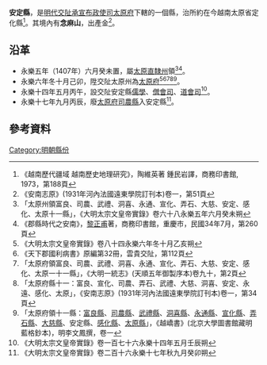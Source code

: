 {{主條目消歧義|關於明代交阯承宣布政使司的另外兩個安定縣，請參見：'''[[安定縣_(北江府)|安定縣_(北江府)]]'''、'''[[安定縣_(清化府)|安定縣_(清化府)]]'''，其他安定縣，請參見：'''[[安定縣|安定縣]]'''。}}
'''安定縣'''，是[[明代|明代]][[交阯承宣布政使司|交阯承宣布政使司]][[太原府_(交阯)|太原府]]下轄的一個縣，治所約在今越南太原省定化縣<ref>《越南歷代疆域 越南歷史地理研究》，陶維英著 鍾民岩譯，商務印書館, 1973，第188頁</ref>。其境內有'''念麻山'''，出產金<ref>《安南志原》(1931年河內法國遠東學院訂刊本)卷一，第51頁</ref>。
== 沿革 ==
* 永樂五年（1407年）六月癸未置，屬[[太原直隸州|太原直隸州]]領<ref>「太原州領富良、司農、武禮、洞喜、永通、宣化、弄石、大慈、安定、感化、太原十一縣」，《大明太宗文皇帝實錄》卷六十八永樂五年六月癸未朔</ref><ref>《郡縣時代之安南》，[[黎正甫|黎正甫]]著，商務印書館，重慶市，民國34年7月，第260頁</ref>。
* 永樂六年冬十月己卯，陞交阯太原州為[[太原府_(交阯)|太原府]]<ref>《大明太宗文皇帝實錄》卷八十四永樂六年冬十月乙亥朔</ref><ref>《天下郡國利病書》原編第32冊，雲貴交阯，第112頁</ref><ref>「太原府領富良、司農、武禮、洞喜、永通、宣化、弄石、大慈、安定、感化、太原一十一縣」，《大明一統志》(天順五年御製序本)卷九十，第2頁</ref><ref>「太原府縣十一：富良、宣化、司農、弄石、武禮、大慈、洞喜、安定、永遠、感化、太原」，《安南志原》(1931年河內法國遠東學院訂刊本)卷一，第34頁</ref><ref>「太原府領十一縣：[[富良縣|富良縣]]、[[司農縣_(交阯)|司農縣]]、[[武禮縣|武禮縣]]、[[洞喜縣|洞喜縣]]、[[永通縣|永通縣]]、[[宣化縣_(交阯)|宣化縣]]、[[弄石縣|弄石縣]]、[[大慈縣|大慈縣]]、安定縣、[[感化縣|感化縣]]、[[太原縣_(交阯)|太原縣]]」，《越嶠書》(北京大學圖書館藏明藍格鈔本)，明李文鳳撰，卷一</ref>。
* 永樂十四年五月丙午，設交阯安定縣[[儒學官|儒學]]、[[僧會司|僧會司]]、[[道會司|道會司]]<ref>《大明太宗文皇帝實錄》卷一百七十六永樂十四年五月壬辰朔</ref>。
* 永樂十七年九月丙辰，廢[[太原府_(交阯)|太原府]][[司農縣_(交阯)|司農縣]]入安定縣<ref>《大明太宗文皇帝實錄》卷二百十六永樂十七年秋九月癸卯朔</ref>。

== 參考資料 ==
{{reflist}}
{{交阯承宣布政使司行政區劃}}
[[Category:明朝縣份|Category:明朝縣份]]